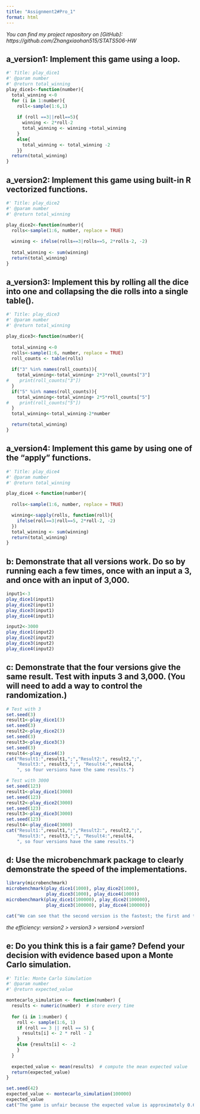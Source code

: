 ```yaml
---
title: "Assignment2#Pro_1"
format: html
---
```


*You can find my project repository on \[GitHub\]: https://github.com/Zhangxiaohan515/STATS506-HW*

## a_version1: Implement this game using a loop.

```r
#' Title: play_dice1
#' @param number 
#' @return total_winning
play_dice1<-function(number){
  total_winning <-0
  for (i in 1:number){
    roll<-sample(1:6,1)
    
    if (roll ==3||roll==5){
      winning <- 2*roll-2
      total_winning <- winning +total_winning
    }
    else{
      total_winning <- total_winning -2
    }}
  return(total_winning)
}
```

## a_version2: Implement this game using built-in R vectorized functions.

```r
#' Title: play_dice2
#' @param number 
#' @return total_winning

play_dice2<-function(number){
  rolls<-sample(1:6, number, replace = TRUE)
  
  winning <- ifelse(rolls==3|rolls==5, 2*rolls-2, -2)
  
  total_winning <- sum(winning)
  return(total_winning)
}
```

## a_version3: Implement this by rolling all the dice into one and collapsing the die rolls into a single table().

```r
#' Title: play_dice3
#' @param number 
#' @return total_winning

play_dice3<-function(number){
  
  total_winning <-0
  rolls<-sample(1:6, number, replace = TRUE)
  roll_counts <- table(rolls)
  
  if("3" %in% names(roll_counts)){
    total_winning<-total_winning+ 2*3*roll_counts["3"]
#    print(roll_counts["3"])
  }
  if("5" %in% names(roll_counts)){
    total_winning<-total_winning+ 2*5*roll_counts["5"]
#    print(roll_counts["5"])
  }
  total_winning<-total_winning-2*number

  return(total_winning)
}
```

## a_version4: Implement this game by using one of the “apply” functions.

```r
#' Title: play_dice4
#' @param number 
#' @return total_winning

play_dice4 <-function(number){
  
  rolls<-sample(1:6, number, replace = TRUE)

  winning<-sapply(rolls, function(roll){
    ifelse(roll==3|roll==5, 2*roll-2, -2)
  })
  total_winning <- sum(winning)
  return(total_winning)
}
```

## b: Demonstrate that all versions work. Do so by running each a few times, once with an input a 3, and once with an input of 3,000.

```r
input1<-3
play_dice1(input1)
play_dice2(input1)
play_dice3(input1)
play_dice4(input1)

input2<-3000
play_dice1(input2)
play_dice2(input2)
play_dice3(input2)
play_dice4(input2)
```

## c: Demonstrate that the four versions give the same result. Test with inputs 3 and 3,000. (You will need to add a way to control the randomization.)

```r
# Test with 3
set.seed(3)
result1<-play_dice1(3)
set.seed(3)
result2<-play_dice2(3)
set.seed(3)
result3<-play_dice3(3)
set.seed(3)
result4<-play_dice4(3)
cat("Result1:",result1,";","Result2:", result2,";",
    "Result3:", result3,";", "Result4:",result4,
    ", so four versions have the same results.")

# Test with 3000
set.seed(123)
result1<-play_dice1(3000)
set.seed(123)
result2<-play_dice2(3000)
set.seed(123)
result3<-play_dice3(3000)
set.seed(123)
result4<-play_dice4(3000)
cat("Result1:",result1,";","Result2:", result2,";",
    "Result3:", result3,";", "Result4:",result4,
    ", so four versions have the same results.")
```

## d: Use the microbenchmark package to clearly demonstrate the speed of the implementations.

```r
library(microbenchmark)
microbenchmark(play_dice1(1000), play_dice2(1000), 
               play_dice3(1000), play_dice4(1000))
microbenchmark(play_dice1(100000), play_dice2(100000),
               play_dice3(100000), play_dice4(100000))

cat("We can see that the second version is the fastest; the first and the fourth are so slow, because both of them have the loop, it cost so much time, especially when the input number is so large. And the second version has vectorization, which can improve the efficiency.")
```

*the efficiency: version2 \> version3 \> version4 \>version1*

## e: Do you think this is a fair game? Defend your decision with evidence based upon a Monte Carlo simulation.

```r
#' Title: Monte Carlo Simulation
#' @param number 
#' @return expected_value

montecarlo_simulation <- function(number) {
  results <- numeric(number)  # store every time
  
  for (i in 1:number) {
    roll <- sample(1:6, 1)  
    if (roll == 3 || roll == 5) {
      results[i] <- 2 * roll - 2  
    } 
    else {results[i] <- -2  
    }
  }
  
  expected_value <- mean(results)  # compute the mean expected value
  return(expected_value)
}

set.seed(42)
expected_value <- montecarlo_simulation(100000)
expected_value
cat("The game is unfair because the expected value is approximately 0.66, which means that the player can get winnings for each dice game with 1 roll at a large possibility.")
```
